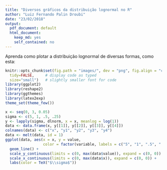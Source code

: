 ```yaml
---
title: "Diversos gráficos da distribuição lognormal no R"
author: "Luiz Fernando Palin Droubi"
date: "23/02/2018"
output:
  pdf_document: default
  html_document:
    keep_md: yes
    self_contained: no
---
```


Aprenda como plotar a distribuição lognormal de diversas formas, como esta:

```r
knitr::opts_chunk$set(fig.path = "images/", dev = "png", fig.align = "center",
  tidy=FALSE,     # display code as typed
  size="small")   # slightly smaller font for code
library(ggplot2)
library(reshape2)
library(ggthemes)
library(latex2exp)
theme_set(theme_few())
```

```r
x <- seq(0, 3, 0.05)
sigma <- c(5, 1, .5, .25)
y <- lapply(sigma, dlnorm, x = x, meanlog = log(1))
data <- data.frame(x, y[[1]], y[[2]], y[[3]], y[[4]])
colnames(data) <- c("x", "y1", "y2", "y3", "y4")
data <- melt(data, id = 1)
ggplot(data, aes(x = x, y = value, 
                 color = factor(variable, labels = c("5", "1", ".5", ".25")))) +
  geom_line() +
  scale_y_continuous(limits = c(0, max(data$value)), expand = c(0, 0)) + 
  scale_x_continuous(limits = c(0, max(data$x)), expand = c(0, 0)) +
  labs(color = TeX("$\\sigma$"))
```

